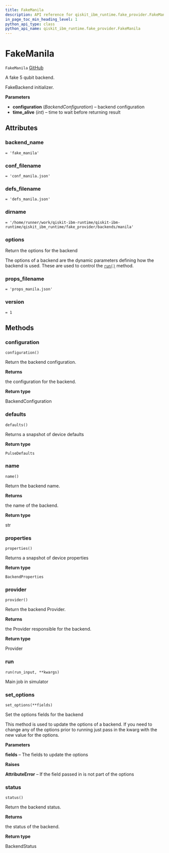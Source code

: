 ```yaml
---
title: FakeManila
description: API reference for qiskit_ibm_runtime.fake_provider.FakeManila
in_page_toc_min_heading_level: 1
python_api_type: class
python_api_name: qiskit_ibm_runtime.fake_provider.FakeManila
---
```


# FakeManila

<span id="qiskit_ibm_runtime.fake_provider.FakeManila" />

`FakeManila` [GitHub](https://github.com/qiskit/qiskit-ibm-runtime/tree/stable/0.18/qiskit_ibm_runtime/fake_provider/backends/manila/fake_manila.py "view source code")

A fake 5 qubit backend.

FakeBackend initializer.

**Parameters**

*   **configuration** (*BackendConfiguration*) – backend configuration
*   **time\_alive** (*int*) – time to wait before returning result

## Attributes

<span id="qiskit_ibm_runtime.fake_provider.FakeManila.backend_name" />

### backend\_name

`= 'fake_manila'`

<span id="qiskit_ibm_runtime.fake_provider.FakeManila.conf_filename" />

### conf\_filename

`= 'conf_manila.json'`

<span id="qiskit_ibm_runtime.fake_provider.FakeManila.defs_filename" />

### defs\_filename

`= 'defs_manila.json'`

<span id="qiskit_ibm_runtime.fake_provider.FakeManila.dirname" />

### dirname

`= '/home/runner/work/qiskit-ibm-runtime/qiskit-ibm-runtime/qiskit_ibm_runtime/fake_provider/backends/manila'`

<span id="qiskit_ibm_runtime.fake_provider.FakeManila.options" />

### options

Return the options for the backend

The options of a backend are the dynamic parameters defining how the backend is used. These are used to control the [`run()`](#qiskit_ibm_runtime.fake_provider.FakeManila.run "qiskit_ibm_runtime.fake_provider.FakeManila.run") method.

<span id="qiskit_ibm_runtime.fake_provider.FakeManila.props_filename" />

### props\_filename

`= 'props_manila.json'`

<span id="qiskit_ibm_runtime.fake_provider.FakeManila.version" />

### version

`= 1`

## Methods

### configuration

<span id="qiskit_ibm_runtime.fake_provider.FakeManila.configuration" />

`configuration()`

Return the backend configuration.

**Returns**

the configuration for the backend.

**Return type**

BackendConfiguration

### defaults

<span id="qiskit_ibm_runtime.fake_provider.FakeManila.defaults" />

`defaults()`

Returns a snapshot of device defaults

**Return type**

`PulseDefaults`

### name

<span id="qiskit_ibm_runtime.fake_provider.FakeManila.name" />

`name()`

Return the backend name.

**Returns**

the name of the backend.

**Return type**

str

### properties

<span id="qiskit_ibm_runtime.fake_provider.FakeManila.properties" />

`properties()`

Returns a snapshot of device properties

**Return type**

`BackendProperties`

### provider

<span id="qiskit_ibm_runtime.fake_provider.FakeManila.provider" />

`provider()`

Return the backend Provider.

**Returns**

the Provider responsible for the backend.

**Return type**

Provider

### run

<span id="qiskit_ibm_runtime.fake_provider.FakeManila.run" />

`run(run_input, **kwargs)`

Main job in simulator

### set\_options

<span id="qiskit_ibm_runtime.fake_provider.FakeManila.set_options" />

`set_options(**fields)`

Set the options fields for the backend

This method is used to update the options of a backend. If you need to change any of the options prior to running just pass in the kwarg with the new value for the options.

**Parameters**

**fields** – The fields to update the options

**Raises**

**AttributeError** – If the field passed in is not part of the options

### status

<span id="qiskit_ibm_runtime.fake_provider.FakeManila.status" />

`status()`

Return the backend status.

**Returns**

the status of the backend.

**Return type**

BackendStatus

